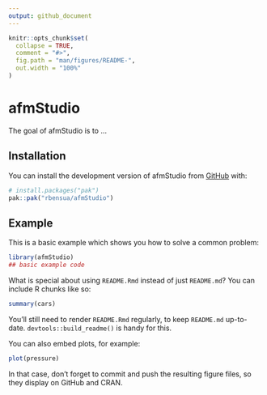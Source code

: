 ```yaml
---
output: github_document
---
```


<!-- README.md is generated from README.Rmd. Please edit that file -->

```r
knitr::opts_chunk$set(
  collapse = TRUE,
  comment = "#>",
  fig.path = "man/figures/README-",
  out.width = "100%"
)
```

# afmStudio

<!-- badges: start -->
<!-- badges: end -->

The goal of afmStudio is to ...

## Installation

You can install the development version of afmStudio from [GitHub](https://github.com/) with:

``` r
# install.packages("pak")
pak::pak("rbensua/afmStudio")
```

## Example

This is a basic example which shows you how to solve a common problem:

```r
library(afmStudio)
## basic example code
```

What is special about using `README.Rmd` instead of just `README.md`? You can include R chunks like so:

```r
summary(cars)
```

You'll still need to render `README.Rmd` regularly, to keep `README.md` up-to-date. `devtools::build_readme()` is handy for this.

You can also embed plots, for example:

```r
plot(pressure)
```

In that case, don't forget to commit and push the resulting figure files, so they display on GitHub and CRAN.
